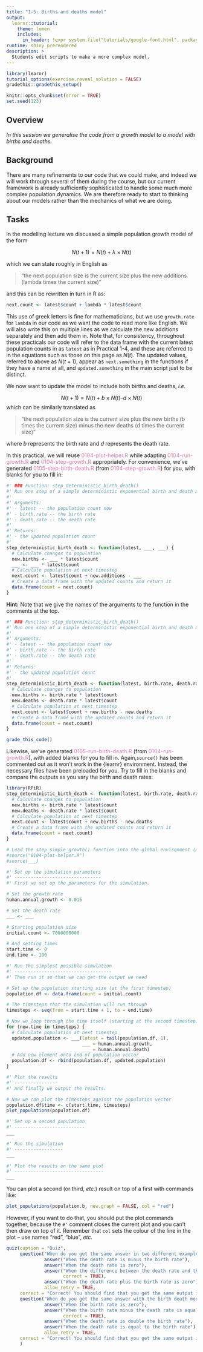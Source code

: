 ```yaml
---
title: "1-5: Births and deaths model"
output: 
  learnr::tutorial:
    theme: lumen
    includes:
      in_header: !expr system.file("tutorials/google-font.html", package = "RPiR")
runtime: shiny_prerendered
description: >
  Students edit scripts to make a more complex model.
---
```


```r
library(learnr)
tutorial_options(exercise.reveal_solution = FALSE)
gradethis::gradethis_setup()

knitr::opts_chunk$set(error = TRUE)
set.seed(123)
```


## Overview
*In this session we generalise the code from a growth model to a model with births and deaths.*

## Background

There are many refinements to our code that we could make, and indeed we will 
work through several of them during the course, but our current framework is 
already sufficiently sophisticated to handle some much more complex population
dynamics. We are therefore ready to start to thinking about our models rather 
than the mechanics of what we are doing.

## Tasks

In the modelling lecture we discussed a simple population growth model of the form

$$N(t+1) = N(t) + \lambda \times N(t)$$

which we can state roughly in English as 

> "the next population size is the current size plus the new additions (lambda 
times the current size)"

and this can be rewritten in turn in R as:

```r
next.count <- latest$count + lambda * latest$count
```

This use of greek letters is fine for mathematicians, but we use `growth.rate` 
for `lambda` in our code as we want the code to read more like English. We will also 
write this on multiple lines as we calculate the new additions separately and 
then add them in. Note that, for consistency, throughout these practicals our 
code will refer to the data frame with the current latest population counts in 
as `latest` as in Practical 1-4, and these are referred to in the equations such
as those on this page as $N(t)$. The updated values, referred to above as
$N(t+1)$, appear as `next.something` in the functions if they 
have a name at all, and `updated.something` in the main script just 
to be distinct. 

We now want to update the model to include both births and deaths, *i.e.*

$$N(t+1) = N(t) + b \times N(t) – d \times N(t)$$
which can be similarly translated as

> "the next population size is the current size plus the new births (b times 
the current size) minus the new deaths (d times the current size)"

where $b$ represents the birth rate and $d$ represents the death rate.

In this practical, we will reuse 
<span style="color: #de77ae;">0104-plot-helper.R</span> while adapting 
<span style="color: #de77ae;">0104-run-growth.R</span> and 
<span style="color: #de77ae;">0104-step-growth.R</span> appropriately. For convenience, we've generated
<span style="color: #de77ae;">0105-step-birth-death.R</span> (from 
<span style="color: #de77ae;">0104-step-growth.R</span>) for you, with 
blanks for you to fill in:

```r
#' ### Function: step_deterministic_birth_death() 
#' Run one step of a simple deterministic exponential birth and death model. 
#'
#' Arguments: 
#' - latest -- the population count now
#' - birth.rate -- the birth rate 
#' - death.rate -- the death rate 
#'
#' Returns:
#' - the updated population count
#'
step_deterministic_birth_death <- function(latest, ___, ___) {
  # Calculate changes to population
  new.births <- ___ * latest$count 
  ___ <- ___ * latest$count 
  # Calculate population at next timestep
  next.count <- latest$count + new.additions - ___
  # Create a data frame with the updated counts and return it
  data.frame(count = next.count) 
}
```

<div id="stepbirthdeath-hint">
**Hint:** Note that we give the names of the arguments to the function in the
comments at the top.
</div>

```r
#' ### Function: step_deterministic_birth_death() 
#' Run one step of a simple deterministic exponential birth and death model. 
#'
#' Arguments: 
#' - latest -- the population count now
#' - birth.rate -- the birth rate 
#' - death.rate -- the death rate 
#'
#' Returns:
#' - the updated population count
#'
step_deterministic_birth_death <- function(latest, birth.rate, death.rate) {
  # Calculate changes to population
  new.births <- birth.rate * latest$count 
  new.deaths <- death.rate * latest$count 
  # Calculate population at next timestep
  next.count <- latest$count + new.births - new.deaths
  # Create a data frame with the updated counts and return it
  data.frame(count = next.count) 
}
```

```r
grade_this_code()
```

Likewise, we've generated 
<span style="color: #de77ae;">0105-run-birth-death.R</span> (from
<span style="color: #de77ae;">0104-run-growth.R</span>), with added blanks 
for you to fill in. Again,`source()`
has been commented out as it won't work in the {learnr} environment. Instead, 
the necessary files have been preloaded for you. Try to fill in the blanks and
compare the outputs as you vary the birth and death rates:

```r
library(RPiR)
step_deterministic_birth_death <- function(latest, birth.rate, death.rate) {
  # Calculate changes to population
  new.births <- birth.rate * latest$count 
  new.deaths <- death.rate * latest$count 
  # Calculate population at next timestep
  next.count <- latest$count + new.births - new.deaths
  # Create a data frame with the updated counts and return it
  data.frame(count = next.count) 
}
```

```r
# Load the step_simple_growth() function into the global environment (my workspace)
#source("0104-plot-helper.R") 
#source(___)

#' Set up the simulation parameters
#' --------------------------------
#' First we set up the parameters for the simulation.

# Set the growth rate
human.annual.growth <- 0.015

# Set the death rate
___ <- ___

# Starting population size
initial.count <- 7000000000

# And setting times
start.time <- 0
end.time <- 100

#' Run the simplest possible simulation
#' ------------------------------------
#' Then run it so that we can get the output we need

# Set up the population starting size (at the first timestep)
population.df <- data.frame(count = initial.count)

# The timesteps that the simulation will run through
timesteps <- seq(from = start.time + 1, to = end.time)

# Now we loop through the time itself (starting at the second timestep)
for (new.time in timesteps) {
  # Calculate population at next timestep
  updated.population <- ___(latest = tail(population.df, 1),
                            ___ = human.annual.growth,
                            ___ = human.annual.death) 
  # Add new element onto end of population vector
  population.df <- rbind(population.df, updated.population)
}

#' Plot the results
#' ----------------
#' And finally we output the results.

# Now we can plot the timesteps against the population vector
population.df$time <- c(start.time, timesteps)
plot_populations(population.df)

#' Set up a second population
#' --------------------------
___

#' Run the simulation
#' ------------------
___

#' Plot the results on the same plot
#' ---------------------------------
___

```

You can plot a second (or third, *etc.*) result on top of a first with commands 
like:

```r
plot_populations(population.b, new.graph = FALSE, col = "red")
```

However, if you want to do that, you should put the plot commands together,
because the `#'` comment closes the current plot and you can't then draw on
top of it. Remember that `col` sets the colour of the line in the plot –
use names "red", "blue", *etc.*

```r
quiz(caption = "Quiz",
     question("When do you get the same answer in two different examples?",
              answer("When the death rate is minus the birth rate"),
              answer("When the death rate is zero"),
              answer("When the difference between the death rate and the birth rate is the same", 
                     correct = TRUE),
              answer("When the death rate plus the birth rate is zero"),
              allow_retry = TRUE,
     correct = "Correct! You should find that you get the same output if the difference between the birth and death rate is equal to the net growth rate in the previous model."),
     question("When do you get the same answer with the birth death model as the growth model?",
              answer("When the birth rate is zero"),
              answer("When the birth rate minus the death rate is equal to the growth rate", 
                     correct = TRUE),
              answer("When the death rate is double the birth rate"),
              answer("When the death rate is equal to the birth rate"),
              allow_retry = TRUE,
     correct = "Correct! You should find that you get the same output if the difference between the birth and death rate is equal to the net growth rate in the previous model.")
     )
```
